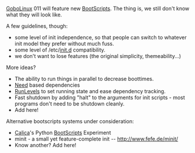 [[GoboLinux]] 011 will feature new [[BootScripts]]. The thing is, we still don't know what they will look like.

A few guidelines, though:

* some level of init independence, so that people can switch to whatever init model they prefer without much fuss.
* some level of /etc/[[init.d]] compatibility.
* we don't want to lose features (the original simplicity, themeability...)

More ideas?

* The ability to run things in parallel to decrease boottimes.
* [[Need]] based dependencies
* [[RunLevels]] to set running state and ease dependency tracking.
* Fast shutdown by adding "halt" to the arguments for init scripts - most programs don't need to be shutdown cleanly.
* Add here!

Alternative bootscripts systems under consideration:

* [[Calica]]'s Python [[BootScripts]] Experiment
* minit - a small yet feature-complete init -- http://www.fefe.de/minit/
* Know another? Add here!

{{Discussions}}